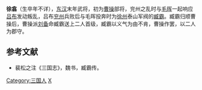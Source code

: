 '''徐翕'''（生卒年不详），[[东汉|东汉]]末年武将，初为[[曹操|曹操]]部将，兖州之乱时与[[毛晖|毛晖]]一起响应[[吕布|吕布]]发动叛乱，吕布[[兖州|兖州]]兵败后与毛晖投奔时为[[徐州|徐州]]泰山军阀的[[臧霸|臧霸]]。臧霸归顺曹操后，曹操派[[刘备|刘备]]命臧霸送上二人首级，臧霸以义气为由不肯，曹操作罢，以二人为郡守。

==参考文献==

*裴松之注《三国志》，魏书，臧霸传。
[[Category:三国人|Category:三国人]]
[[Category:徐姓|X]]